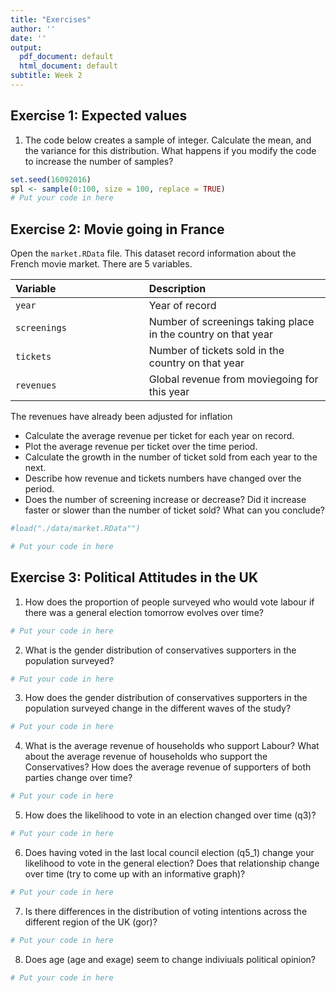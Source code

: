 ```yaml
---
title: "Exercises"
author: ''
date: ''
output:
  pdf_document: default
  html_document: default
subtitle: Week 2
---
```


## Exercise 1: Expected values


1. The code below creates a sample of integer. Calculate the mean, and the variance for this distribution.
What happens if you modify the code to increase the number of samples?

```r
set.seed(16092016)
spl <- sample(0:100, size = 100, replace = TRUE)
# Put your code in here

```


## Exercise 2: Movie going in France

Open the `market.RData` file. This dataset record information about the French movie market. There are 5 variables.

|Variable|Description|
|:-------|:----------|
|`year`  |Year of record|
|`screenings`|Number of screenings taking place in the country on that year|
|`tickets`|Number of tickets sold in the country on that year|
|`revenues`|Global revenue from moviegoing for this year|

The revenues have already been adjusted for inflation

- Calculate the average revenue per ticket for each year on record.
- Plot the average revenue per ticket over the time period.
- Calculate the growth in the number of ticket sold from each year to the next.
- Describe how revenue and tickets numbers have changed over the period.
- Does the number of screening increase or decrease? Did it increase faster or slower than the number of ticket sold? What can you conclude?

```r
#load("./data/market.RData"")

# Put your code in here

```


## Exercise 3: Political Attitudes in the UK

1. How does the proportion of people surveyed who would vote labour if there was a general election tomorrow evolves over time?


```r
# Put your code in here

```


2. What is the gender distribution of conservatives supporters in the population surveyed?


```r
# Put your code in here

```


3. How does the gender distribution of conservatives supporters in the population surveyed change in the different waves of the study?


```r
# Put your code in here

```


4. What is the average revenue of households who support Labour? What about the average revenue of households who support the Conservatives? How does the average revenue of supporters of both parties change over time?


```r
# Put your code in here

```


5. How does the likelihood to vote in an election changed over time (q3)?

```r
# Put your code in here

```

6. Does having voted in the last local council election (q5_1) change your likelihood to vote in the general election? Does that relationship change over time (try to come up with an informative graph)?

```r
# Put your code in here

```

7. Is there differences in the distribution of voting intentions across the different region of the UK (gor)?

```r
# Put your code in here

```

8. Does age (age and exage) seem to change indiviuals political opinion?

```r
# Put your code in here

```



